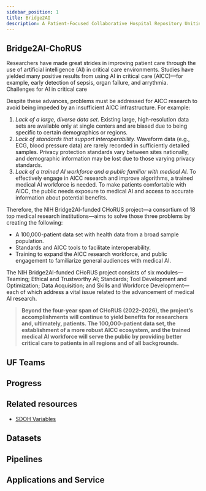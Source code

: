 ```yaml
---
sidebar_position: 1
title: Bridge2AI
description: A Patient-Focused Collaborative Hospital Repository Uniting Standards for Equitable AI
---
```


## Bridge2AI-ChoRUS

Researchers have made great strides in improving patient care through the use of artificial intelligence (AI) in critical care environments. Studies have yielded many positive results from using AI in critical care (AICC)—for example, early detection of sepsis, organ failure, and arrythmia.  
Challenges for AI in critical care

Despite these advances, problems must be addressed for AICC research to avoid being impeded by an insufficient AICC infrastructure. For example:
1. *Lack of a large, diverse data set.*
Existing large, high-resolution data sets are available only at single centers and are biased due to being specific to certain demographics or regions.
2. *Lack of standards that support interoperability.*
Waveform data (e.g., ECG, blood pressure data) are rarely recorded in sufficiently detailed samples. Privacy protection standards vary between sites nationally, and demographic information may be lost due to those varying privacy standards.
3. *Lack of a trained AI workforce and a public familiar with medical AI.*
To effectively engage in AICC research and improve algorithms, a trained medical AI workforce is needed. To make patients comfortable with AICC, the public needs exposure to medical AI and access to accurate information about potential benefits.

Therefore, the NIH Bridge2AI-funded CHoRUS project—a consortium of 18 top medical research institutions—aims to solve those three problems by creating the following:
* A 100,000-patient data set with health data from a broad sample population. 
* Standards and AICC tools to facilitate interoperability.
* Training to expand the AICC research workforce, and public engagement to familiarize general audiences with medical AI.

The NIH Bridge2AI-funded CHoRUS project consists of six modules—Teaming; Ethical and Trustworthy AI; Standards; Tool Development and Optimization; Data Acquisition; and Skills and Workforce Development—each of which address a vital issue related to the advancement of medical AI research.

> **Beyond the four-year span of CHoRUS (2022–2026), the project’s accomplishments will continue to yield benefits for researchers and, ultimately, patients. The 100,000-patient data set, the establishment of a more robust AICC ecosystem, and the trained medical AI workforce will serve the public by providing better critical care to patients in all regions and of all backgrounds.**



## UF Teams

## Progress

## Related resources
* [SDOH Variables](/src/datas/SDOH_variables.xlsx)
## Datasets
## Pipelines
## Applications and Service